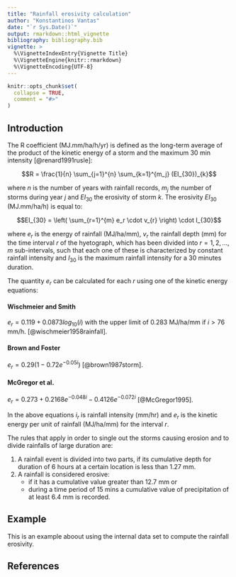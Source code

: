 ```yaml
---
title: "Rainfall erosivity calculation"
author: "Konstantinos Vantas"
date: "`r Sys.Date()`"
output: rmarkdown::html_vignette
bibliography: bibliography.bib
vignette: >
  %\VignetteIndexEntry{Vignette Title}
  %\VignetteEngine{knitr::rmarkdown}
  %\VignetteEncoding{UTF-8}
---
```


```r
knitr::opts_chunk$set(
  collapse = TRUE,
  comment = "#>"
)
```
## Introduction

The R coefficient (MJ.mm/ha/h/yr) is defined as the long-term average of the product of the kinetic energy of a storm and the maximum 30 min intensity [@renard1991rusle]:

$$R = \frac{1}{n} \sum_{j=1}^{n} \sum_{k=1}^{m_j} (EI_{30})_{k}$$

where $n$ is the number of years with rainfall records, $m_j$ the number of storms during year $j$ and $EI_{30}$
the erosivity of storm $k$. The erosivity $EI_{30}$ (MJ.mm/ha/h) is equal to:

$$EI_{30} = \left( \sum_{r=1}^{m} e_r \cdot v_{r} \right) \cdot I_{30}$$

where $e_r$ is the energy of rainfall (MJ/ha/mm), $v_r$ the rainfall depth (mm) for the time interval $r$ of the hyetograph, which has been divided into $r = 1, 2, ..., m$ sub-intervals, such that each one of these is characterized by constant rainfall intensity and $I_{30}$ is the maximum rainfall intensity for a 30 minutes duration. 

The quantity $e_r$ can be calculated for each $r$ using one of the kinetic energy equations:

#### Wischmeier and Smith
$e_r = 0.119 + 0.0873log_{10}(i)$ with the upper limit of 0.283  MJ/ha/mm if ${i} > 76$ mm/h. [@wischmeier1958rainfall].

#### Brown and Foster
$e_r = 0.29(1 - 0.72  e^{-0.05i})$ [@brown1987storm].

#### McGregor et al.
$e_r = 0.273 + 0.2168e^{-0.048i} - 0.4126e^{-0.072i}$ [@McGregor1995].

In the above equations $i_r$ is rainfall intensity (mm/hr) and $e_r$ is the kinetic energy per unit of rainfall (MJ/ha/mm) for the interval $r$.


The rules that apply in order to single out the storms causing erosion and to divide rainfalls of large duration are:

1. A rainfall event is divided into two parts, if its cumulative depth for duration of 6 hours at a certain location is less than 1.27 mm.
2. A rainfall is considered erosive:
   * if it has a cumulative value greater than 12.7 mm or
   * during a time period of 15 mins a cumulative value of precipitation of at least 6.4 mm is recorded.

## Example

This is an example aboout using the internal data set to compute the rainfall erosivity.



## References


